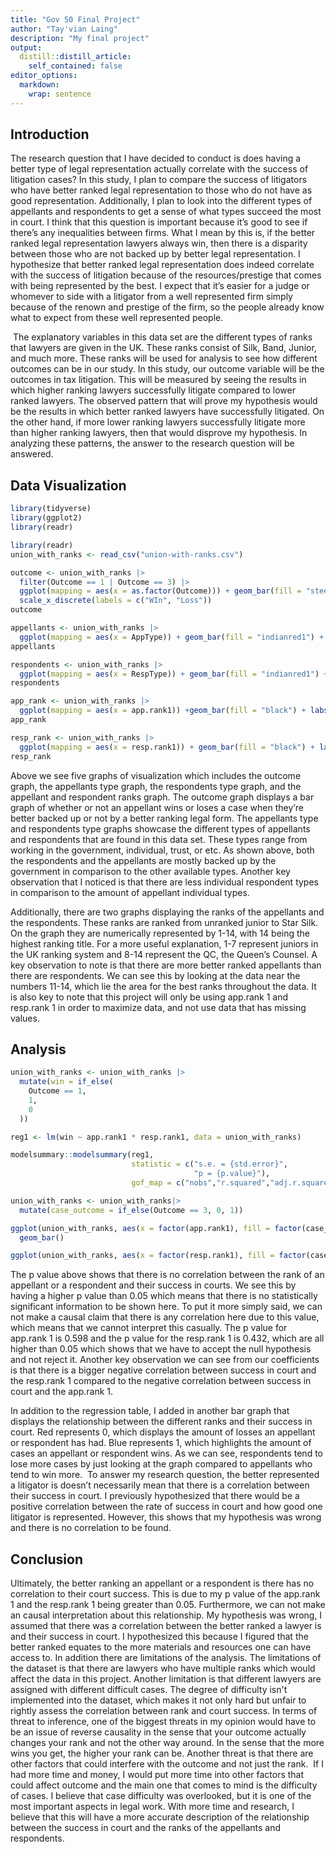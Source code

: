 ```yaml
---
title: "Gov 50 Final Project"
author: "Tay'vian Laing"
description: "My final project"
output:
  distill::distill_article:
    self_contained: false
editor_options: 
  markdown: 
    wrap: sentence
---
```


## Introduction

The research question that I have decided to conduct is does having a better type of legal representation actually correlate with the success of litigation cases?
In this study, I plan to compare the success of litigators who have better ranked legal representation to those who do not have as good representation.
Additionally, I plan to look into the different types of appellants and respondents to get a sense of what types succeed the most in court.
I think that this question is important because it's good to see if there's any inequalities between firms.
What I mean by this is, if the better ranked legal representation lawyers always win, then there is a disparity between those who are not backed up by better legal representation.
I hypothesize that better ranked legal representation does indeed correlate with the success of litigation because of the resources/prestige that comes with being represented by the best.
I expect that it's easier for a judge or whomever to side with a litigator from a well represented firm simply because of the renown and prestige of the firm, so the people already know what to expect from these well represented people.

 The explanatory variables in this data set are the different types of ranks that lawyers are given in the UK.
These ranks consist of Silk, Band, Junior, and much more.
These ranks will be used for analysis to see how different outcomes can be in our study.
In this study, our outcome variable will be the outcomes in tax litigation.
This will be measured by seeing the results in which higher ranking lawyers successfully litigate compared to lower ranked lawyers.
The observed pattern that will prove my hypothesis would be the results in which better ranked lawyers have successfully litigated.
On the other hand, if more lower ranking lawyers successfully litigate more than higher ranking lawyers, then that would disprove my hypothesis.
In analyzing these patterns, the answer to the research question will be answered.

## Data Visualization

```r
library(tidyverse)
library(ggplot2)
library(readr)

library(readr)
union_with_ranks <- read_csv("union-with-ranks.csv")

outcome <- union_with_ranks |>
  filter(Outcome == 1 | Outcome == 3) |>
  ggplot(mapping = aes(x = as.factor(Outcome))) + geom_bar(fill = "steelblue1") +labs(x = "Outcome", y = "Total Amount of Cases") +
  scale_x_discrete(labels = c("WIn", "Loss"))
outcome

appellants <- union_with_ranks |>
  ggplot(mapping = aes(x = AppType)) + geom_bar(fill = "indianred1") + labs(x = "Appellant Type", y = "Appellants")
appellants

respondents <- union_with_ranks |>
  ggplot(mapping = aes(x = RespType)) + geom_bar(fill = "indianred1") + labs(x = "Respondent Type", y = "Respondents")
respondents

app_rank <- union_with_ranks |>
  ggplot(mapping = aes(x = app.rank1)) +geom_bar(fill = "black") + labs(x = "The Rankings of Appellants", y = "Appellants")
app_rank

resp_rank <- union_with_ranks |>
  ggplot(mapping = aes(x = resp.rank1)) + geom_bar(fill = "black") + labs(x = "The Rankings of Respondents", y = "Respondents")
resp_rank
```

Above we see five graphs of visualization which includes the outcome graph, the appellants type graph, the respondents type graph, and the appellant and respondent ranks graph.
The outcome graph displays a bar graph of whether or not an appellant wins or loses a case when they're better backed up or not by a better ranking legal form.
The appellants type and respondents type graphs showcase the different types of appellants and respondents that are found in this data set.
These types range from working in the government, individual, trust, or etc.
As shown above, both the respondents and the appellants are mostly backed up by the government in comparison to the other available types.
Another key observation that I noticed is that there are less individual respondent types in comparison to the amount of appellant individual types.

Additionally, there are two graphs displaying the ranks of the appellants and the respondents.
These ranks are ranked from unranked junior to Star Silk.
On the graph they are numerically represented by 1-14, with 14 being the highest ranking title.
For a more useful explanation, 1-7 represent juniors in the UK ranking system and 8-14 represent the QC, the Queen's Counsel.
A key observation to note is that there are more better ranked appellants than there are respondents.
We can see this by looking at the data near the numbers 11-14, which lie the area for the best ranks throughout the data.
It is also key to note that this project will only be using app.rank 1 and resp.rank 1 in order to maximize data, and not use data that has missing values. 

## Analysis

```r
union_with_ranks <- union_with_ranks |>
  mutate(win = if_else(
    Outcome == 1,
    1,
    0
  ))

reg1 <- lm(win ~ app.rank1 * resp.rank1, data = union_with_ranks) 

```

```r
modelsummary::modelsummary(reg1,
                           statistic = c("s.e. = {std.error}",
                                         "p = {p.value}"),
                           gof_map = c("nobs","r.squared","adj.r.squared"))
```

```r
union_with_ranks <- union_with_ranks|>
  mutate(case_outcome = if_else(Outcome == 3, 0, 1))

ggplot(union_with_ranks, aes(x = factor(app.rank1), fill = factor(case_outcome))) + 
  geom_bar()

ggplot(union_with_ranks, aes(x = factor(resp.rank1), fill = factor(case_outcome))) + geom_bar()
```

The p value above shows that there is no correlation between the rank of an appellant or a respondent and their success in courts.
We see this by having a higher p value than 0.05 which means that there is no statistically significant information to be shown here.
To put it more simply said, we can not make a causal claim that there is any correlation here due to this value, which means that we cannot interpret this casually.
The p value for app.rank 1 is 0.598 and the p value for the resp.rank 1 is 0.432, which are all higher than 0.05 which shows that we have to accept the null hypothesis and not reject it.
Another key observation we can see from our coefficients is that there is a bigger negative correlation between success in court and the resp.rank 1 compared to the negative correlation between success in court and the app.rank 1. 

In addition to the regression table, I added in another bar graph that displays the relationship between the different ranks and their success in court.
Red represents 0, which displays the amount of losses an appellant or respondent has had.
Blue represents 1, which highlights the amount of cases an appellant or respondent wins.
As we can see, respondents tend to lose more cases by just looking at the graph compared to appellants who tend to win more. 
To answer my research question, the better represented a litigator is doesn't necessarily mean that there is a correlation between their success in court.
I previously hypothesized that there would be a positive correlation between the rate of success in court and how good one litigator is represented.
However, this shows that my hypothesis was wrong and there is no correlation to be found.

## Conclusion

Ultimately, the better ranking an appellant or a respondent is there has no correlation to their court success.
This is due to my p value of the app.rank 1 and the resp.rank 1 being greater than 0.05.
Furthermore, we can not make an causal interpretation about this relationship.
My hypothesis was wrong, I assumed that there was a correlation between the better ranked a lawyer is and their success in court.
I hypothesized this because I figured that the better ranked equates to the more materials and resources one can have access to.
In addition there are limitations of the analysis.
The limitations of the dataset is that there are lawyers who have multiple ranks which would affect the data in this project.
Another limitation is that different lawyers are assigned with different difficult cases.
The degree of difficulty isn\'t implemented into the dataset, which makes it not only hard but unfair to rightly assess the correlation between rank and court success.
In terms of threat to inference, one of the biggest threats in my opinion would have to be an issue of reverse causality in the sense that your outcome actually changes your rank and not the other way around.
In the sense that the more wins you get, the higher your rank can be.
Another threat is that there are other factors that could interfere with the outcome and not just the rank. 
If I had more time and money, I would put more time into other factors that could affect outcome and the main one that comes to mind is the difficulty of cases.
I believe that case difficulty was overlooked, but it is one of the most important aspects in legal work.
With more time and research, I believe that this will have a more accurate description of the relationship between the success in court and the ranks of the appellants and respondents.
